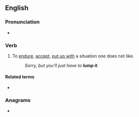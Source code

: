 ==English==

===Pronunciation===
* {{audio|En-au-lump it.ogg|Audio (AU)|lang=en}}

===Verb===
{{head|en|verb}}

# {{lb|en|idiomatic|British}} To [[endure]], [[accept]], [[put up with]] a situation one does not like.
#: ''Sorry, but you'll just have to '''lump it'''.''

====Related terms====
* {{l|en|like it or lump it}}

===Anagrams===
* {{anagrams|en|a=ilmptu|multip}}